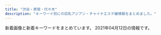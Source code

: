 ```yaml
---
title: "渋谷・原宿・代々木"
description: "キーワード別にの巨乳アジアン・チャイナエステ嬢情報をまとめました。"
---
```


新着画像と新着キーワードをまとめています。
2021年04月12日の情報です。

<DmmAffiliateIns />
<KeywordTable
  shops={
    [
    {
        "station": "JR\u6e0b\u8c37\u99c5\u5bae\u76ca\u5742\u53e3",
        "url": "http://angel.est.cm/",
        "keywords": {},
        "name": "Angel",
        "img_links": []
    },
    {
        "img_links": [
            "http://www.kaede-es.club/images/index-tiba_13.jpg",
            "http://www.kaede-es.club/images/index-tiba_10.jpg",
            "http://www.kaede-es.club/images/staff/2/7.jpg",
            "http://www.kaede-es.club/psd/off32.jpg",
            "http://www.kaede-es.club/psd/off2-1.jpg",
            "http://www.kaede-es.club/images/index-tiba_09.jpg",
            "http://www.kaede-es.club/images/t-off-ico.jpg",
            "http://www.kaede-es.club/images/staff/4/sati.jpg",
            "http://www.kaede-es.club/images/staff/4/yuyu2.jpg",
            "http://www.kaede-es.club/images/index-tiba_02.jpg",
            "http://www.kaede-es.club/images/staff/6.jpg",
            "http://www.kaede-es.club/images/staff/2/hana.jpg",
            "http://www.kaede-es.club/images/shop/DSC_0086-300x199.jpg",
            "http://www.kaede-es.club/images/shop/DSC_0087-221x300.jpg",
            "http://www.kaede-es.club/images/nav/nav-staff.jpg",
            "http://www.kaede-es.club/css/2.jpeg",
            "http://www.kaede-es.club/images/staff/neinei2.jpg",
            "http://www.kaede-es.club/images/staff/2/riri.jpg",
            "http://www.kaede-es.club/images/index-tiba_04.jpg",
            "http://www.kaede-es.club/images/staff/miki.jpg",
            "http://www.kaede-es.club/images/shop/DSC_0998-199x300.jpg",
            "http://www.kaede-es.club/images/staff/mimi.jpg",
            "http://www.kaede-es.club/images/nav/nav-sys.jpg",
            "http://www.kaede-es.club/images/nav/nav-job.jpg",
            "http://www.kaede-es.club/images/staff/2/momo.jpg"
        ],
        "keywords": {},
        "station": "JR\u4ee3\u3005\u6728\u99c5",
        "name": "\u6953",
        "url": "http://www.kaede-es.club/"
    },
    {
        "name": "\u9ec4\u91d1\u6d77\u5cb8",
        "img_links": [
            "http://www.ogon.work/img/icon/new.jpg",
            "http://www.ogon.work/staff/tina1.jpg",
            "http://www.ogon.work/staff/yuki1.jpg",
            "http://www.ogon.work/staff/momo1.jpg",
            "http://www.ogon.work/img/bana02.jpg",
            "http://www.ogon.work/staff/ayumi2.jpg",
            "http://www.ogon.work/staff/sara1.jpg",
            "http://www.ogon.work/staff/ayumi3.jpg",
            "http://www.ogon.work/staff/ayumi1.jpg",
            "http://www.ogon.work/staff/yuki2.jpg",
            "http://www.ogon.work/staff/aya1.jpg",
            "http://www.ogon.work/img/bana03.jpg",
            "http://www.ogon.work/img/interior.jpg",
            "http://www.ogon.work/staff/hana1.jpg",
            "http://www.ogon.work/img/contentsbottom.png",
            "http://www.ogon.work/img/s/s_qa.png"
        ],
        "url": "http://www.ogon.work/",
        "keywords": {
            "86": 14,
            "C": 60,
            "84": 43,
            "83": 12,
            "85": 14,
            "87": 14,
            "E": 7,
            "D": 23
        },
        "station": "JR\u6e0b\u8c37\u99c5\u30cf\u30c1\u516c\u53e3"
    },
    {
        "img_links": [
            "http://www.sarara-es.xyz/files/001.jpg",
            "http://www.sarara-es.xyz/files/004.jpg",
            "http://www.sarara-es.xyz/files/006.jpg",
            "http://www.sarara-es.xyz/images/shop/shop04.jpg",
            "http://www.sarara-es.xyz/images/pick.png",
            "http://www.sarara-es.xyz/files/003.jpg",
            "http://www.sarara-es.xyz/images/r1.jpg",
            "http://www.sarara-es.xyz/files/002.jpg",
            "http://www.sarara-es.xyz/images/face.png",
            "http://www.sarara-es.xyz/images/top.png",
            "http://www.sarara-es.xyz/images/shop/shop03.jpg",
            "http://www.sarara-es.xyz/images/r5.jpg",
            "http://www.sarara-es.xyz/images/s_staff.png",
            "http://www.sarara-es.xyz/images/end.png",
            "http://www.sarara-es.xyz/images/r4.jpg",
            "http://www.sarara-es.xyz/images/r2.jpg",
            "http://www.sarara-es.xyz/images/news.png",
            "http://www.sarara-es.xyz/files/005.jpg",
            "http://www.sarara-es.xyz/images/bj2.jpg",
            "http://www.sarara-es.xyz/images/shop/shop01.jpg",
            "http://www.sarara-es.xyz/images/shop/shop02.jpg",
            "http://www.sarara-es.xyz/images/s_link.png"
        ],
        "url": "http://www.sarara-es.xyz",
        "keywords": {
            "86": 2,
            "87": 1,
            "C": 3,
            "85": 3,
            "D": 3
        },
        "name": "Honey",
        "station": "JR\u6e0b\u8c37\u99c5\u30cf\u30c1\u516c\u53e3"
    },
    {
        "url": "http://www.e-god.work/",
        "station": "JR\u6e0b\u8c37\u99c5\u30cf\u30c1\u516c\u53e3",
        "keywords": {},
        "name": "\u30b9\u30ef\u30f3",
        "img_links": [
            "http://www.e-god.work/images/news.jpg",
            "http://www.e-god.work/images/mobile.jpg",
            "http://www.e-god.work/img/zb.jpg",
            "http://www.e-god.work/images/sys2.jpg",
            "http://www.e-god.work/img/koko1.jpg",
            "http://www.e-god.work/images/line.png",
            "http://www.e-god.work/img/koko2.jpg",
            "http://www.e-god.work/images/ais.jpg",
            "http://www.e-god.work/images/head.jpg",
            "http://www.e-god.work/images/int2.jpg",
            "http://www.e-god.work/images/4.jpg",
            "http://www.e-god.work/images/info.jpg",
            "http://www.e-god.work/images/1.jpg",
            "http://www.e-god.work/images/staff_t.jpg",
            "http://www.e-god.work/img/yuki1.jpg",
            "http://www.e-god.work/images/interior_t.jpg",
            "http://www.e-god.work/images/int1.jpg",
            "http://www.e-god.work/images/2.jpg",
            "http://www.e-god.work/images/sys1.jpg",
            "http://www.e-god.work/img/eri1.jpg",
            "http://www.e-god.work/images/tel.jpg"
        ]
    },
    {
        "name": "\u30a2\u30a4\u30b7\u30f3",
        "img_links": [
            "http://www.aixin.co.jp/images/top_pic/top2.jpg",
            "http://www.aixin.co.jp/images/staff/rushi/1.jpg",
            "http://www.aixin.co.jp/images/staff/haruka2/haruka2.png",
            "http://www.aixin.co.jp/images/costume/1.png",
            "http://www.aixin.co.jp/images/staff/ran/ran.png",
            "http://www.aixin.co.jp/images/costume/4.png",
            "http://www.aixin.co.jp/images/price/long.jpg",
            "http://www.aixin.co.jp/images/map/google.png",
            "http://www.aixin.co.jp/images/staff/rara/rara.png",
            "http://www.aixin.co.jp/images/price/hirou.jpg",
            "http://www.aixin.co.jp/images/staff/yuzu/yuzu.jpg",
            "http://www.aixin.co.jp/images/staff/mika2/2.png",
            "http://www.aixin.co.jp/images/staff/mirai/mirai.png",
            "http://www.aixin.co.jp/images/staff/akane/akane.png",
            "http://www.aixin.co.jp/images/costume/6.png",
            "http://www.aixin.co.jp/images/staff/mika2/mika2.png",
            "http://www.aixin.co.jp/images/staff/eri/eri.png",
            "http://www.aixin.co.jp/images/costume/7.png",
            "http://www.aixin.co.jp/images/staff/miharu/miharu.png",
            "http://www.aixin.co.jp/images/staff/yui2/yui2.png",
            "http://www.aixin.co.jp/images/top/top.jpg",
            "http://www.aixin.co.jp/images/staff/miki/miki.jpg",
            "http://www.aixin.co.jp/images/staff/ruru2/ruru2.jpg",
            "http://www.aixin.co.jp/images/staff/ruri2/ruri2.png",
            "http://www.aixin.co.jp/images/price/aroma.jpg",
            "http://www.aixin.co.jp/images/staff/ayaka/1.jpg",
            "http://www.aixin.co.jp/images/staff/mika2/1.png",
            "http://www.aixin.co.jp/images/staff/miya/miya.jpg",
            "http://www.aixin.co.jp/images/staff/ayaka/ayaka.jpg",
            "http://www.aixin.co.jp/images/staff/koko/koko.png",
            "http://www.aixin.co.jp/images/staff/chiemi/chiemi.jpg",
            "http://www.aixin.co.jp/images/costume/3.png",
            "http://www.aixin.co.jp/images/staff/yuzu/2.jpg",
            "http://www.aixin.co.jp/images/costume/2.png",
            "http://www.aixin.co.jp/images/staff/chiemi/1.jpg",
            "http://www.aixin.co.jp/images/staff/miki/2.jpg",
            "http://www.aixin.co.jp/images/price/tokusen.jpg",
            "http://www.aixin.co.jp/images/staff/rushi/rushi.jpg",
            "http://www.aixin.co.jp/images/staff/mimi2/mimi2.png",
            "http://www.aixin.co.jp/images/staff/aki/aki.png",
            "http://www.aixin.co.jp/images/wanted/wanted.png"
        ],
        "keywords": {},
        "station": "JR\u6e0b\u8c37\u99c5",
        "url": "http://www.aixin.co.jp/"
    },
    {
        "url": "http://ipidiw.com/beautifulgirl8/",
        "name": "\u30d3\u30e5\u30fc\u30c6\u30a3\u30d5\u30eb\u30ac\u30fc\u30eb",
        "station": "JR\u6e0b\u8c37\u99c5\u897f\u53e3",
        "keywords": {},
        "img_links": [
            "http://ipidiw.com/beautifulgirl8/images/n1.jpg",
            "http://ipidiw.com/beautifulgirl8/images/n3.png",
            "http://ipidiw.com/beautifulgirl8/images/s_pick.png",
            "http://ipidiw.com/beautifulgirl8/images/mobile.png",
            "http://ipidiw.com/beautifulgirl8/user_data/00000073.jpg",
            "http://ipidiw.com/beautifulgirl8/images/s3.png",
            "http://ipidiw.com/beautifulgirl8/images/int2.jpg",
            "http://ipidiw.com/beautifulgirl8/images/s_news.png",
            "http://ipidiw.com/beautifulgirl8/user_data/00000077.jpg",
            "http://ipidiw.com/beautifulgirl8/images/top.png",
            "http://ipidiw.com/beautifulgirl8/user_data/00000087.jpg",
            "http://ipidiw.com/beautifulgirl8/images/s1.png",
            "http://ipidiw.com/beautifulgirl8/user_data/00000095.jpg",
            "http://ipidiw.com/beautifulgirl8/images/int1.jpg",
            "http://ipidiw.com/beautifulgirl8/user_data/00000098.jpg",
            "http://ipidiw.com/beautifulgirl8/images/s_staff.jpg",
            "http://ipidiw.com/beautifulgirl8/user_data/00000060.jpg"
        ]
    },
    {
        "img_links": [
            "http://awaawa-fairy.work/sp/img/line.jpg",
            "http://awaawa-fairy.work/sp/img/info.jpg",
            "http://awaawa-fairy.work/sp/img/time.jpg",
            "http://awaawa-fairy.work/img/mo.png",
            "http://awaawa-fairy.work/sp/img/sta28.png",
            "http://awaawa-fairy.work/sp/img/sta26.png",
            "http://awaawa-fairy.work/img/sta28.png",
            "http://awaawa-fairy.work/sp/img/sta27.png",
            "http://awaawa-fairy.work/img/sta22.png",
            "http://awaawa-fairy.work/sp/img/sta18.png",
            "http://awaawa-fairy.work/img/sta15.png",
            "http://awaawa-fairy.work/img/st18.png",
            "http://awaawa-fairy.work/sp/img/tel.jpg",
            "http://awaawa-fairy.work/sp/img/sta15.png",
            "http://awaawa-fairy.work/img/st28.png",
            "http://awaawa-fairy.work/sp/img/pic.jpg",
            "http://awaawa-fairy.work/sp/img/sta22.png",
            "http://awaawa-fairy.work/sp/img/t-t.jpg",
            "http://awaawa-fairy.work/img/sta29.png",
            "http://awaawa-fairy.work/img/head.png",
            "http://awaawa-fairy.work/img/st4.png",
            "http://awaawa-fairy.work/img/st017.png",
            "http://awaawa-fairy.work/sp/img/p-29.png",
            "http://awaawa-fairy.work/sp/img/tit.jpg",
            "http://awaawa-fairy.work/sp/img/t-o.jpg",
            "http://awaawa-fairy.work/sp/img/t-s.jpg",
            "http://awaawa-fairy.work/img/st27.png",
            "http://awaawa-fairy.work/img/sta17.png",
            "http://awaawa-fairy.work/img/st17.png",
            "http://awaawa-fairy.work/img/st29.png",
            "http://awaawa-fairy.work/img/nos.png",
            "http://awaawa-fairy.work/img/st018.png",
            "http://awaawa-fairy.work/img/sta27.png",
            "http://awaawa-fairy.work/sp/img/p-27.png",
            "http://awaawa-fairy.work/sp/img/t-a.jpg",
            "http://awaawa-fairy.work/img/bottom.png",
            "http://awaawa-fairy.work/sp/img/sys.jpg",
            "http://awaawa-fairy.work/sp/img/sta29.png",
            "http://awaawa-fairy.work/img/st15.png",
            "http://awaawa-fairy.work/sp/img/p-15.png",
            "http://awaawa-fairy.work/sp/img/pc.jpg",
            "http://awaawa-fairy.work/sp/img/t-r.jpg",
            "http://awaawa-fairy.work/sp/img/sta17.png",
            "http://awaawa-fairy.work/img/st22.png",
            "http://awaawa-fairy.work/sp/img/add.jpg",
            "http://awaawa-fairy.work/img/sta18.png",
            "http://awaawa-fairy.work/img/sta26.png",
            "http://awaawa-fairy.work/sp/img/mv.jpg",
            "http://awaawa-fairy.work/sp/img/p-26.png",
            "http://awaawa-fairy.work/sp/img/botton.jpg",
            "http://awaawa-fairy.work/img/st26.png"
        ],
        "name": "\u6ce1\u6ce1\u30d5\u30a7\u30a2\u30ea\u30fc",
        "station": "JR\u6e0b\u8c37\u99c5\u897f\u53e3",
        "keywords": {
            "87": 5,
            "88": 5,
            "E": 2,
            "D": 4,
            "85": 4,
            "C": 17,
            "F": 1,
            "86": 3
        },
        "url": "http://awaawa-fairy.work/"
    },
    {
        "station": "JR\u6e0b\u8c37\u99c5\u6771\u53e3",
        "img_links": [
            "http://kokoronosato.tyo.cm/images/themes/pink/s_staff.png",
            "http://kokoronosato.tyo.cm/photos/sites/15/2020/08/2020082205444313.jpg",
            "http://kokoronosato.tyo.cm/images/themes/pink/s_pickup.png",
            "http://kokoronosato.tyo.cm/images/themes/pink/r3.jpg",
            "http://kokoronosato.tyo.cm/photos/sites/15/2019/07/2019072809445954.jpg",
            "http://kokoronosato.tyo.cm/photos/sites/15/2020/08/2020082205444661.jpg",
            "http://kokoronosato.tyo.cm/photos/sites/15/2019/07/2019072809470568.jpg",
            "http://kokoronosato.tyo.cm/images/themes/pink/no2.png",
            "http://kokoronosato.tyo.cm/images/themes/pink/no1.png",
            "http://kokoronosato.tyo.cm/photos/sites/15/2020/08/2020082205443766.jpg",
            "http://kokoronosato.tyo.cm/photos/sites/15/2019/07/2019072809450776.jpg",
            "http://kokoronosato.tyo.cm/images/themes/pink/line.png",
            "http://kokoronosato.tyo.cm/photos/sites/15/2020/08/2020082203150030.jpg",
            "http://kokoronosato.tyo.cm/images/themes/pink/s_ranking.png",
            "http://kokoronosato.tyo.cm/images/themes/pink/mobile.jpg",
            "http://kokoronosato.tyo.cm/images/themes/pink/s_news.png",
            "http://kokoronosato.tyo.cm/images/themes/pink/s_newface.png",
            "http://kokoronosato.tyo.cm/photos/sites/15/2020/08/2020082203135850.jpg",
            "http://kokoronosato.tyo.cm/photos/sites/15/2019/07/2019072809465934.jpg"
        ],
        "keywords": {
            "83": 4,
            "86": 12,
            "C": 15,
            "D": 22,
            "85": 4,
            "87": 6
        },
        "url": "http://kokoronosato.tyo.cm/",
        "name": "\u68ee\u306e\u9999"
    }
]
}
/>
<DmmAffiliateScript />

